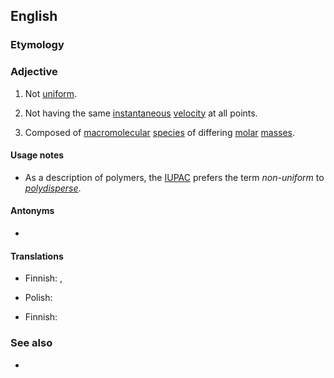 {{also|non-uniform}}

==English==

===Etymology===
{{prefix|en|non|uniform}}

===Adjective===
{{en-adj|-}}

# Not [[uniform]].
# {{lb|en|of a flow}} Not having the same [[instantaneous]] [[velocity]] at all points.
# {{lb|en|of a polymer}} Composed of [[macromolecular]] [[species]] of differing [[molar]] [[mass]]es.

====Usage notes====
* As a description of polymers, the [[IUPAC]] prefers the term ''non-uniform'' to ''[[polydisperse]]''.

====Antonyms====
* {{l|en|uniform}}

====Translations====
{{trans-top|not uniform}}
* Finnish: {{t+|fi|epäyhtenäinen}}, {{t|fi|epäyhdenmukainen}}
{{trans-mid}}
* Polish: {{t|pl|niejednostajny|m}}
{{trans-bottom}}

{{trans-top|of flow: not having same velocity all over}}
* Finnish: {{t+|fi|epäyhtenäinen}}
{{trans-mid}}
{{trans-bottom}}

{{trans-top|of polymer: composed of species of differing molar masses}}
{{trans-mid}}
{{trans-bottom}}

===See also===
* {{l|en|dispersity}}